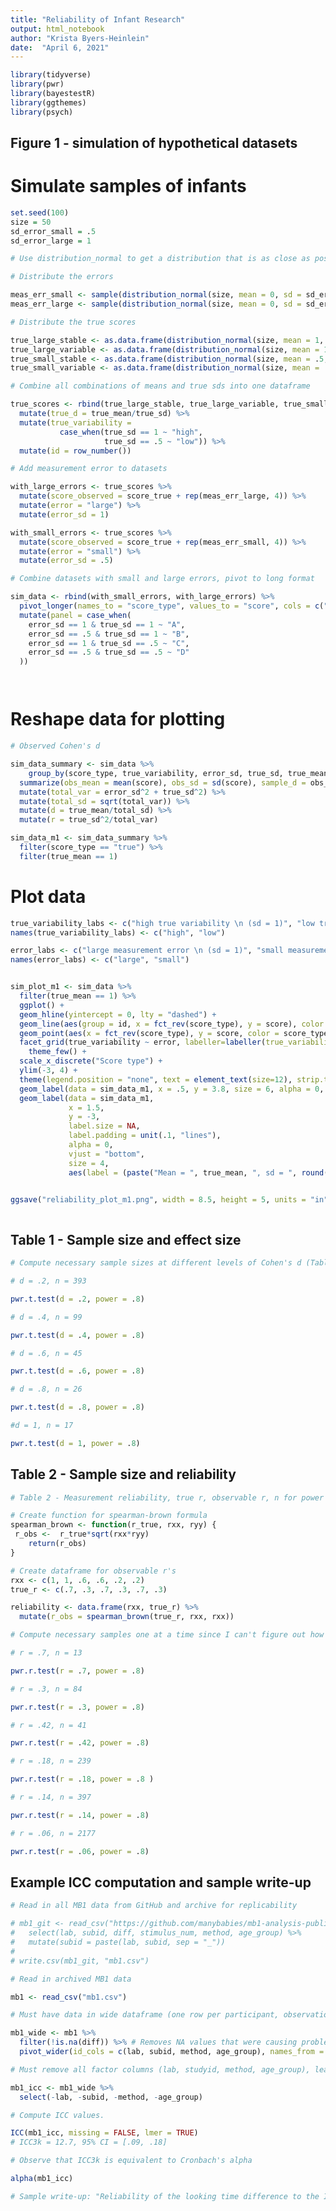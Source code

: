 ```yaml
---
title: "Reliability of Infant Research"
output: html_notebook
author: "Krista Byers-Heinlein"
date:  "April 6, 2021"
---
```




```r

library(tidyverse)
library(pwr)
library(bayestestR)
library(ggthemes)
library(psych)

```

## Figure 1 - simulation of hypothetical datasets

# Simulate samples of infants
```r

set.seed(100)
size = 50
sd_error_small = .5
sd_error_large = 1

# Use distribution_normal to get a distribution that is as close as possible to canonical normal distribution

# Distribute the errors

meas_err_small <- sample(distribution_normal(size, mean = 0, sd = sd_error_small)) # sd = .5 variance = .25)
meas_err_large <- sample(distribution_normal(size, mean = 0, sd = sd_error_large)) # sd = 1, variance = 1)

# Distribute the true scores

true_large_stable <- as.data.frame(distribution_normal(size, mean = 1, sd = .5)) %>% mutate(true_mean = 1, true_sd = .5) %>% rename("score_true" = `distribution_normal(size, mean = 1, sd = 0.5)`)
true_large_variable <- as.data.frame(distribution_normal(size, mean = 1, sd = 1)) %>% mutate(true_mean = 1, true_sd = 1) %>% rename("score_true" = `distribution_normal(size, mean = 1, sd = 1)`)
true_small_stable <- as.data.frame(distribution_normal(size, mean = .5, sd = .5)) %>% mutate(true_mean = .5, true_sd = .5) %>% rename("score_true" = `distribution_normal(size, mean = 0.5, sd = 0.5)`)
true_small_variable <- as.data.frame(distribution_normal(size, mean = .5, sd = 1)) %>% mutate(true_mean = .5, true_sd = 1) %>% rename("score_true" = `distribution_normal(size, mean = 0.5, sd = 1)`)

# Combine all combinations of means and true sds into one dataframe

true_scores <- rbind(true_large_stable, true_large_variable, true_small_stable, true_small_variable) %>%
  mutate(true_d = true_mean/true_sd) %>%
  mutate(true_variability =
           case_when(true_sd == 1 ~ "high",
                     true_sd == .5 ~ "low")) %>%
  mutate(id = row_number())

# Add measurement error to datasets

with_large_errors <- true_scores %>%
  mutate(score_observed = score_true + rep(meas_err_large, 4)) %>%
  mutate(error = "large") %>%
  mutate(error_sd = 1)

with_small_errors <- true_scores %>%
  mutate(score_observed = score_true + rep(meas_err_small, 4)) %>%
  mutate(error = "small") %>%
  mutate(error_sd = .5)

# Combine datasets with small and large errors, pivot to long format

sim_data <- rbind(with_small_errors, with_large_errors) %>%
  pivot_longer(names_to = "score_type", values_to = "score", cols = c("score_true", "score_observed"), names_prefix = "score_") %>%
  mutate(panel = case_when(
    error_sd == 1 & true_sd == 1 ~ "A",
    error_sd == .5 & true_sd == 1 ~ "B",
    error_sd == 1 & true_sd == .5 ~ "C",
    error_sd == .5 & true_sd == .5 ~ "D"
  ))




```

# Reshape data for plotting
```r

# Observed Cohen's d

sim_data_summary <- sim_data %>%
    group_by(score_type, true_variability, error_sd, true_sd, true_mean, true_d, panel, error) %>%
  summarize(obs_mean = mean(score), obs_sd = sd(score), sample_d = obs_mean/obs_sd) %>%
  mutate(total_var = error_sd^2 + true_sd^2) %>%
  mutate(total_sd = sqrt(total_var)) %>%
  mutate(d = true_mean/total_sd) %>%
  mutate(r = true_sd^2/total_var)

sim_data_m1 <- sim_data_summary %>%
  filter(score_type == "true") %>%
  filter(true_mean == 1)


```



# Plot data
```r


true_variability_labs <- c("high true variability \n (sd = 1)", "low true variability \n (sd = .5)")
names(true_variability_labs) <- c("high", "low")

error_labs <- c("large measurement error \n (sd = 1)", "small measurement error \n (sd = .5)")
names(error_labs) <- c("large", "small")


sim_plot_m1 <- sim_data %>%
  filter(true_mean == 1) %>%
  ggplot() +
  geom_hline(yintercept = 0, lty = "dashed") +
  geom_line(aes(group = id, x = fct_rev(score_type), y = score), color = "grey") +
  geom_point(aes(x = fct_rev(score_type), y = score, color = score_type)) +
  facet_grid(true_variability ~ error, labeller=labeller(true_variability = true_variability_labs, error = error_labs)) +
    theme_few() +
  scale_x_discrete("Score type") +
  ylim(-3, 4) +
  theme(legend.position = "none", text = element_text(size=12), strip.text = element_text(size = 12), axis.text=element_text(size=12)) +
  geom_label(data = sim_data_m1, x = .5, y = 3.8, size = 6, alpha = 0,  label.size = NA, aes(label = panel)) +
  geom_label(data = sim_data_m1,
             x = 1.5,
             y = -3, 
             label.size = NA, 
             label.padding = unit(.1, "lines"), 
             alpha = 0, 
             vjust = "bottom", 
             size = 4,
             aes(label = (paste("Mean = ", true_mean, ", sd = ", round(true_sd, 2), ", d = ", round(d, 2), ", r\u2093\u2093  = ", round(r, 2))))) # To get subscripts, use unicode
              

ggsave("reliability_plot_m1.png", width = 8.5, height = 5, units = "in", dpi = 300)



```
## Table 1 - Sample size and effect size

```r

# Compute necessary sample sizes at different levels of Cohen's d (Table 1) for paired samples t-test

# d = .2, n = 393

pwr.t.test(d = .2, power = .8)

# d = .4, n = 99

pwr.t.test(d = .4, power = .8)

# d = .6, n = 45

pwr.t.test(d = .6, power = .8)

# d = .8, n = 26

pwr.t.test(d = .8, power = .8)

#d = 1, n = 17

pwr.t.test(d = 1, power = .8)


```

## Table 2 - Sample size and reliability

```r
# Table 2 - Measurement reliability, true r, observable r, n for power = .8

# Create function for spearman-brown formula
spearman_brown <- function(r_true, rxx, ryy) {
 r_obs <-  r_true*sqrt(rxx*ryy)
    return(r_obs)
}

# Create dataframe for observable r's
rxx <- c(1, 1, .6, .6, .2, .2)
true_r <- c(.7, .3, .7, .3, .7, .3)

reliability <- data.frame(rxx, true_r) %>%
  mutate(r_obs = spearman_brown(true_r, rxx, rxx))

# Compute necessary samples one at a time since I can't figure out how to get this in a tidy format

# r = .7, n = 13

pwr.r.test(r = .7, power = .8)

# r = .3, n = 84

pwr.r.test(r = .3, power = .8)

# r = .42, n = 41

pwr.r.test(r = .42, power = .8)

# r = .18, n = 239

pwr.r.test(r = .18, power = .8 )

# r = .14, n = 397

pwr.r.test(r = .14, power = .8)

# r = .06, n = 2177

pwr.r.test(r = .06, power = .8)

```

## Example ICC computation and sample write-up

```r

# Read in all MB1 data from GitHub and archive for replicability

# mb1_git <- read_csv("https://github.com/manybabies/mb1-analysis-public/raw/master/processed_data/03_data_diff_main.csv") %>%
#   select(lab, subid, diff, stimulus_num, method, age_group) %>%
#   mutate(subid = paste(lab, subid, sep = "_"))
# 
# write.csv(mb1_git, "mb1.csv")

# Read in archived MB1 data

mb1 <- read_csv("mb1.csv")

# Must have data in wide dataframe (one row per participant, observations across columns), rather than long dataframe

mb1_wide <- mb1 %>%
  filter(!is.na(diff)) %>% # Removes NA values that were causing problems
  pivot_wider(id_cols = c(lab, subid, method, age_group), names_from = stimulus_num, values_from = diff)

# Must remove all factor columns (lab, studyid, method, age_group), leaving just matrix of values needed to compute ICC

mb1_icc <- mb1_wide %>%
  select(-lab, -subid, -method, -age_group)

# Compute ICC values.

ICC(mb1_icc, missing = FALSE, lmer = TRUE)
# ICC3k = 12.7, 95% CI = [.09, .18]

# Observe that ICC3k is equivalent to Cronbach's alpha

alpha(mb1_icc)

# Sample write-up: "Reliability of the looking time difference to the IDS versus ADS stimuli across the 8 trial pairs was estimated with an intraclass correlation coefficient (ICC), based on a mean-rating (k = 8), consistency, 2-way mixed-effects model (ICC3k) using the psych package in R (Reville 2018). The estimated ICC was .14, 95% CI = [.09, .18]."


```


